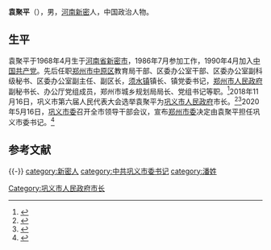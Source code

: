 {{Infobox officeholder
| 姓名          = 袁聚平
| 职务          = [[巩义市人民政府|巩义市人民政府]]市长
| 就任日期      = 2018年11月
| 卸任日期      = 
| 前任          = 
| 继任          = 
| 职务2         = {{CPC}}[[中国共产党巩义市委员会|巩义市委员会]]书记
| 就任日期2     = 2020年5月
| 卸任日期2     = 
| 前任2         = [[袁三军|袁三军]]
| 继任2         = 
| 出生日期                  = {{birthyearandage|1968|4}}
| 出生地点                  = 
| 籍贯                      = [[河南|河南]][[新密|新密]]
| 国籍                      = {{PRC}}
| 政党                      = {{CPC}}
| 学历                      = 研究生
| 母校                      = 
}}
'''袁聚平'''（{{bd|1968年|4月|catindex=Y袁}}），男，[[河南|河南]][[新密|新密]]人，中国政治人物。

== 生平 ==
袁聚平于1968年4月生于[[河南省|河南省]][[新密市|新密市]]，1986年7月参加工作，1990年4月加入[[中国共产党|中国共产党]]。先后任职[[郑州市|郑州市]][[中原区|中原区]]教育局干部、区委办公室干部、区委办公室副科级秘书、区委办公室副主任、副区长，[[须水镇|须水镇]]镇长、镇党委书记，[[郑州市人民政府|郑州市人民政府]]副秘书长、办公厅党组成员，郑州市城乡规划局局长、党组书记等职。<ref>{{cite web |title=袁聚平 |url=http://www.gongyishi.gov.cn/zfxxgk/zgld/A3821index_1.htm |website=巩义市人民政府 |accessdate=2020-07-21 |archive-date=2020-07-21 |archive-url=https://web.archive.org/web/20200721022529/http://www.gongyishi.gov.cn/zfxxgk/zgld/A3821index_1.htm |dead-url=no }}</ref>2018年11月16日，巩义市第六届人民代表大会选举袁聚平为[[巩义市人民政府|巩义市人民政府]]市长。<ref>{{cite web |title=袁聚平当选巩义市市长 |url=https://news.dahe.cn/2018/11-16/407696.html |website=大河网 |accessdate=2020-07-21 |date=2018-11-16 |archive-date=2018-11-16 |archive-url=https://web.archive.org/web/20181116182653/https://news.dahe.cn/2018/11-16/407696.html |dead-url=no }}</ref><ref>{{cite web |title=巩义市新市长选举已定 —袁聚平 |url=https://www.gongyi.cn/article/article_2639.html |website=巩义网 |accessdate=2020-07-21 |date=2018-11-17 |archive-date=2020-07-21 |archive-url=https://web.archive.org/web/20200721032959/https://www.gongyi.cn/article/article_2639.html |dead-url=no }}</ref>2020年5月16日，[[中国共产党巩义市委员会|巩义市委]]召开全市领导干部会议，宣布[[中国共产党郑州市委员会|郑州市委]]决定由袁聚平担任巩义市委书记。<ref>{{cite web |title=袁聚平任巩义市委书记 |url=http://henan.people.com.cn/GB/n2/2020/0516/c351638-34022144.html |website=人民网河南频道 |accessdate=2020-07-21 |date=2020-05-16 |archive-date=2020-07-21 |archive-url=https://web.archive.org/web/20200721081620/http://henan.people.com.cn/GB/n2/2020/0516/c351638-34022144.html |dead-url=no }}</ref>

== 参考文献 ==
{{reflist}}
{{start box}}
{{-}}
{{s-ppo|cpc}}
{{s-before|[[袁三军|袁三军]]}}
{{s-title|[[中国共产党巩义市委员会|中国共产党巩义市委员会]]书记}}
{{s-inc}}
{{end box}}
[[category:新密人|category:新密人]]
[[Category:巩义市人民政府市长|Category:巩义市人民政府市长]]
[[category:中共巩义市委书记|category:中共巩义市委书记]]
[[category:潘姓|category:潘姓]]
